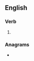 ==English==

===Verb===
{{head|en|present participle}}

# {{present participle of|ovulate|lang=en|nocat=1}}

===Anagrams===
* {{anagrams|en|a=agilnotuv|vulgation}}